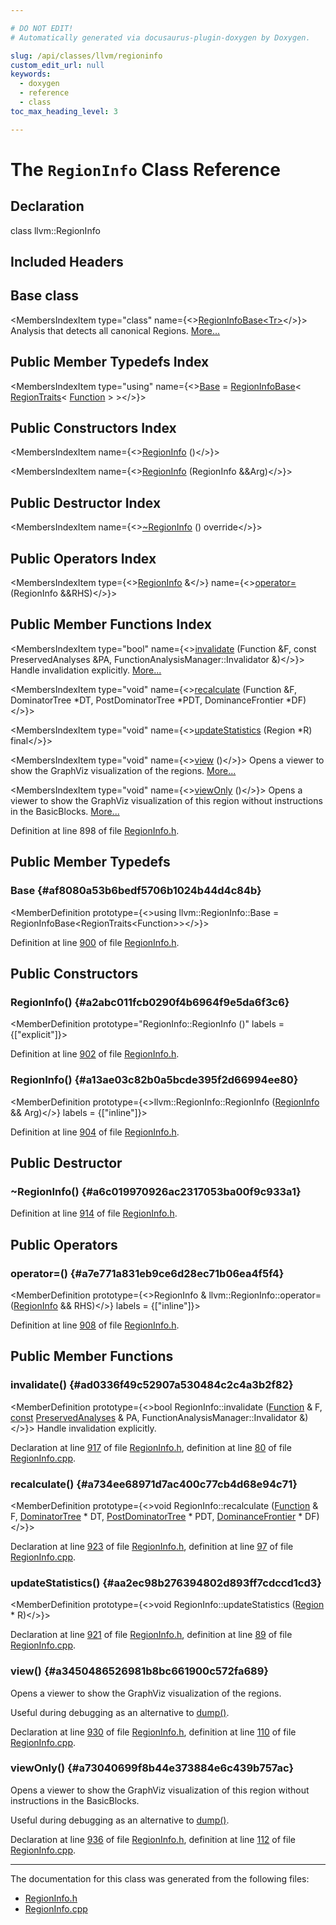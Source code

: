 ```yaml
---

# DO NOT EDIT!
# Automatically generated via docusaurus-plugin-doxygen by Doxygen.

slug: /api/classes/llvm/regioninfo
custom_edit_url: null
keywords:
  - doxygen
  - reference
  - class
toc_max_heading_level: 3

---
```





# The `RegionInfo` Class Reference

<DoxygenPage pluginConfig={pluginConfig}>



## Declaration

<CodeBlock>class llvm::RegionInfo</CodeBlock>

## Included Headers

<IncludesList>
<IncludesListItem
  filePath="llvm/Analysis/RegionInfo.h"
  permalink="/docs/api/files/include/include/llvm/include/llvm/analysis/regioninfo-h"
  isLocal="true" />
</IncludesList>

## Base class

<MembersIndex>

<MembersIndexItem
  type="class"
  name={<><a href="/docs/api/classes/llvm/regioninfobase">RegionInfoBase&lt;Tr&gt;</a></>}>
Analysis that detects all canonical Regions. <a href="/docs/api/classes/llvm/regioninfobase/#details">More...</a>
</MembersIndexItem>

</MembersIndex>

## Public Member Typedefs Index

<MembersIndex>

<MembersIndexItem
  type="using"
  name={<><a href="#af8080a53b6bedf5706b1024b44d4c84b">Base</a> = <a href="/docs/api/classes/llvm/regioninfobase">RegionInfoBase</a>&lt; <a href="/docs/api/structs/llvm/regiontraits">RegionTraits</a>&lt; <a href="/docs/api/classes/llvm/function">Function</a> &gt; &gt;</>}>
</MembersIndexItem>

</MembersIndex>

## Public Constructors Index

<MembersIndex>

<MembersIndexItem
  name={<><a href="#a2abc011fcb0290f4b6964f9e5da6f3c6">RegionInfo</a> ()</>}>
</MembersIndexItem>

<MembersIndexItem
  name={<><a href="#a13ae03c82b0a5bcde395f2d66994ee80">RegionInfo</a> (RegionInfo &amp;&amp;Arg)</>}>
</MembersIndexItem>

</MembersIndex>

## Public Destructor Index

<MembersIndex>

<MembersIndexItem
  name={<><a href="#a6c019970926ac2317053ba00f9c933a1">~RegionInfo</a> () override</>}>
</MembersIndexItem>

</MembersIndex>

## Public Operators Index

<MembersIndex>

<MembersIndexItem
  type={<><a href="/docs/api/classes/llvm/regioninfo">RegionInfo</a> &amp;</>}
  name={<><a href="#a7e771a831eb9ce6d28ec71b06ea4f5f4">operator=</a> (RegionInfo &amp;&amp;RHS)</>}>
</MembersIndexItem>

</MembersIndex>

## Public Member Functions Index

<MembersIndex>

<MembersIndexItem
  type="bool"
  name={<><a href="#ad0336f49c52907a530484c2c4a3b2f82">invalidate</a> (Function &amp;F, const PreservedAnalyses &amp;PA, FunctionAnalysisManager::Invalidator &amp;)</>}>
Handle invalidation explicitly. <a href="#ad0336f49c52907a530484c2c4a3b2f82">More...</a>
</MembersIndexItem>

<MembersIndexItem
  type="void"
  name={<><a href="#a734ee68971d7ac400c77cb4d68e94c71">recalculate</a> (Function &amp;F, DominatorTree &#42;DT, PostDominatorTree &#42;PDT, DominanceFrontier &#42;DF)</>}>
</MembersIndexItem>

<MembersIndexItem
  type="void"
  name={<><a href="#aa2ec98b276394802d893ff7cdccd1cd3">updateStatistics</a> (Region &#42;R) final</>}>
</MembersIndexItem>

<MembersIndexItem
  type="void"
  name={<><a href="#a3450486526981b8bc661900c572fa689">view</a> ()</>}>
Opens a viewer to show the GraphViz visualization of the regions. <a href="#a3450486526981b8bc661900c572fa689">More...</a>
</MembersIndexItem>

<MembersIndexItem
  type="void"
  name={<><a href="#a73040699f8b44e373884e6c439b757ac">viewOnly</a> ()</>}>
Opens a viewer to show the GraphViz visualization of this region without instructions in the BasicBlocks. <a href="#a73040699f8b44e373884e6c439b757ac">More...</a>
</MembersIndexItem>

</MembersIndex>


Definition at line 898 of file <a href="/docs/api/files/include/include/llvm/include/llvm/analysis/regioninfo-h">RegionInfo.h</a>.

<SectionDefinition>

## Public Member Typedefs

### Base {#af8080a53b6bedf5706b1024b44d4c84b}

<MemberDefinition
  prototype={<>using llvm::RegionInfo::Base =  RegionInfoBase&lt;RegionTraits&lt;Function&gt;&gt;</>}>

Definition at line <a href="/docs/api/files/include/include/llvm/include/llvm/analysis/regioninfo-h/#l00900">900</a> of file <a href="/docs/api/files/include/include/llvm/include/llvm/analysis/regioninfo-h">RegionInfo.h</a>.
</MemberDefinition>

</SectionDefinition>

<SectionDefinition>

## Public Constructors

### RegionInfo() {#a2abc011fcb0290f4b6964f9e5da6f3c6}

<MemberDefinition
  prototype="RegionInfo::RegionInfo ()"
  labels = {["explicit"]}>

Definition at line <a href="/docs/api/files/include/include/llvm/include/llvm/analysis/regioninfo-h/#l00902">902</a> of file <a href="/docs/api/files/include/include/llvm/include/llvm/analysis/regioninfo-h">RegionInfo.h</a>.
</MemberDefinition>

### RegionInfo() {#a13ae03c82b0a5bcde395f2d66994ee80}

<MemberDefinition
  prototype={<>llvm::RegionInfo::RegionInfo (<a href="/docs/api/classes/llvm/regioninfo">RegionInfo</a> &amp;&amp; Arg)</>}
  labels = {["inline"]}>

Definition at line <a href="/docs/api/files/include/include/llvm/include/llvm/analysis/regioninfo-h/#l00904">904</a> of file <a href="/docs/api/files/include/include/llvm/include/llvm/analysis/regioninfo-h">RegionInfo.h</a>.
</MemberDefinition>

</SectionDefinition>

<SectionDefinition>

## Public Destructor

### ~RegionInfo() {#a6c019970926ac2317053ba00f9c933a1}

<MemberDefinition
  prototype="RegionInfo::~RegionInfo ()">

Definition at line <a href="/docs/api/files/include/include/llvm/include/llvm/analysis/regioninfo-h/#l00914">914</a> of file <a href="/docs/api/files/include/include/llvm/include/llvm/analysis/regioninfo-h">RegionInfo.h</a>.
</MemberDefinition>

</SectionDefinition>

<SectionDefinition>

## Public Operators

### operator=() {#a7e771a831eb9ce6d28ec71b06ea4f5f4}

<MemberDefinition
  prototype={<>RegionInfo &amp; llvm::RegionInfo::operator= (<a href="/docs/api/classes/llvm/regioninfo">RegionInfo</a> &amp;&amp; RHS)</>}
  labels = {["inline"]}>

Definition at line <a href="/docs/api/files/include/include/llvm/include/llvm/analysis/regioninfo-h/#l00908">908</a> of file <a href="/docs/api/files/include/include/llvm/include/llvm/analysis/regioninfo-h">RegionInfo.h</a>.
</MemberDefinition>

</SectionDefinition>

<SectionDefinition>

## Public Member Functions

### invalidate() {#ad0336f49c52907a530484c2c4a3b2f82}

<MemberDefinition
  prototype={<>bool RegionInfo::invalidate (<a href="/docs/api/classes/llvm/function">Function</a> &amp; F, <a href="/docs/api/files/lib/lib/target/lib/target/aarch64/aarch64promoteconstant-cpp/#a90f8350fecae261c25be85d38b451bff">const</a> <a href="/docs/api/classes/llvm/preservedanalyses">PreservedAnalyses</a> &amp; PA, FunctionAnalysisManager::Invalidator &amp;)</>}>
Handle invalidation explicitly.

Declaration at line <a href="/docs/api/files/include/include/llvm/include/llvm/analysis/regioninfo-h/#l00917">917</a> of file <a href="/docs/api/files/include/include/llvm/include/llvm/analysis/regioninfo-h">RegionInfo.h</a>, definition at line <a href="/docs/api/files/lib/lib/analysis/regioninfo-cpp/#l00080">80</a> of file <a href="/docs/api/files/lib/lib/analysis/regioninfo-cpp">RegionInfo.cpp</a>.
</MemberDefinition>

### recalculate() {#a734ee68971d7ac400c77cb4d68e94c71}

<MemberDefinition
  prototype={<>void RegionInfo::recalculate (<a href="/docs/api/classes/llvm/function">Function</a> &amp; F, <a href="/docs/api/classes/llvm/dominatortree">DominatorTree</a> &#42; DT, <a href="/docs/api/classes/llvm/postdominatortree">PostDominatorTree</a> &#42; PDT, <a href="/docs/api/classes/llvm/dominancefrontier">DominanceFrontier</a> &#42; DF)</>}>

Declaration at line <a href="/docs/api/files/include/include/llvm/include/llvm/analysis/regioninfo-h/#l00923">923</a> of file <a href="/docs/api/files/include/include/llvm/include/llvm/analysis/regioninfo-h">RegionInfo.h</a>, definition at line <a href="/docs/api/files/lib/lib/analysis/regioninfo-cpp/#l00097">97</a> of file <a href="/docs/api/files/lib/lib/analysis/regioninfo-cpp">RegionInfo.cpp</a>.
</MemberDefinition>

### updateStatistics() {#aa2ec98b276394802d893ff7cdccd1cd3}

<MemberDefinition
  prototype={<>void RegionInfo::updateStatistics (<a href="/docs/api/classes/llvm/region">Region</a> &#42; R)</>}>

Declaration at line <a href="/docs/api/files/include/include/llvm/include/llvm/analysis/regioninfo-h/#l00921">921</a> of file <a href="/docs/api/files/include/include/llvm/include/llvm/analysis/regioninfo-h">RegionInfo.h</a>, definition at line <a href="/docs/api/files/lib/lib/analysis/regioninfo-cpp/#l00089">89</a> of file <a href="/docs/api/files/lib/lib/analysis/regioninfo-cpp">RegionInfo.cpp</a>.
</MemberDefinition>

### view() {#a3450486526981b8bc661900c572fa689}

<MemberDefinition
  prototype="void RegionInfo::view ()">
Opens a viewer to show the GraphViz visualization of the regions.

Useful during debugging as an alternative to <a href="/docs/api/classes/llvm/regioninfobase/#a215b26a0bc3e7048bc79ef21db564b1f">dump()</a>.

Declaration at line <a href="/docs/api/files/include/include/llvm/include/llvm/analysis/regioninfo-h/#l00930">930</a> of file <a href="/docs/api/files/include/include/llvm/include/llvm/analysis/regioninfo-h">RegionInfo.h</a>, definition at line <a href="/docs/api/files/lib/lib/analysis/regioninfo-cpp/#l00110">110</a> of file <a href="/docs/api/files/lib/lib/analysis/regioninfo-cpp">RegionInfo.cpp</a>.
</MemberDefinition>

### viewOnly() {#a73040699f8b44e373884e6c439b757ac}

<MemberDefinition
  prototype="void RegionInfo::viewOnly ()">
Opens a viewer to show the GraphViz visualization of this region without instructions in the BasicBlocks.

Useful during debugging as an alternative to <a href="/docs/api/classes/llvm/regioninfobase/#a215b26a0bc3e7048bc79ef21db564b1f">dump()</a>.

Declaration at line <a href="/docs/api/files/include/include/llvm/include/llvm/analysis/regioninfo-h/#l00936">936</a> of file <a href="/docs/api/files/include/include/llvm/include/llvm/analysis/regioninfo-h">RegionInfo.h</a>, definition at line <a href="/docs/api/files/lib/lib/analysis/regioninfo-cpp/#l00112">112</a> of file <a href="/docs/api/files/lib/lib/analysis/regioninfo-cpp">RegionInfo.cpp</a>.
</MemberDefinition>

</SectionDefinition>

<hr/>

The documentation for this class was generated from the following files:

<ul>
<li><a href="/docs/api/files/include/include/llvm/include/llvm/analysis/regioninfo-h">RegionInfo.h</a></li>
<li><a href="/docs/api/files/lib/lib/analysis/regioninfo-cpp">RegionInfo.cpp</a></li>
</ul>

</DoxygenPage>
